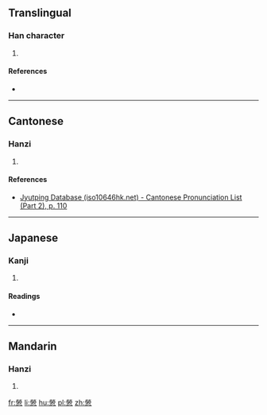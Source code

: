 ==Translingual==

===Han character===
{{Han char|rn=61|rad=心|as=12|sn=16|four=|canj=火火月大心 (FFBKP)|ids=⿱[[勞]][[心]]}}

# {{defn|Han|sort=心12}}

====References====
* {{Han ref|kx=0403.200|dkj=11240|dj=0743.220|hdz=42351.070|uh=61A5|ud=24997}}

----

==Cantonese==

===Hanzi===
{{yue-hanzi|jyut=lou4|y=lou4}}

# {{defn|lang=yue|sort=心12}}

====References====
* [http://www.iso10646hk.net/jp/document/download.jsp Jyutping Database (iso10646hk.net) - Cantonese Pronunciation List (Part 2), p. 110]

----

==Japanese==

===Kanji===
{{ja-kanji|grade=|rs=心12}}

# {{defn|lang=ja|sort=心12}}

====Readings====
* {{ja-readings|on=[[ろう]] (rō)|kun=[[くるしむ]] (kurushimu)}}

----

==Mandarin==

===Hanzi===
{{cmn-hanzi|pin=[[láo]] ([[lao2]])|wg=lao<sup>2</sup>}}

# {{defn|lang=cmn|sort=心12}}

[[fr:憥]]
[[li:憥]]
[[hu:憥]]
[[pl:憥]]
[[zh:憥]]